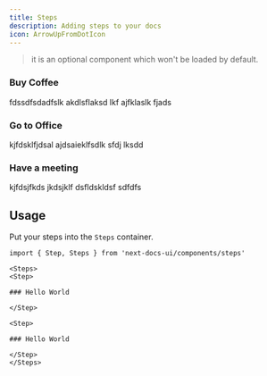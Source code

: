 ```yaml
---
title: Steps
description: Adding steps to your docs
icon: ArrowUpFromDotIcon
---
```



> it is an optional component which won't be loaded by default.

<Steps>

<Step>

### Buy Coffee

fdssdfsdadfslk akdlsflaksd lkf ajfklaslk fjads

</Step>

<Step>

### Go to Office

kjfdsklfjdsal ajdsaieklfsdlk sfdj lksdd

</Step>

<Step>

### Have a meeting

kjfdsjfkds jkdsjklf dsfldskldsf sdfdfs

</Step>
</Steps>

## Usage

Put your steps into the `Steps` container.

```mdx
import { Step, Steps } from 'next-docs-ui/components/steps'

<Steps>
<Step>

### Hello World

</Step>

<Step>

### Hello World

</Step>
</Steps>
```
